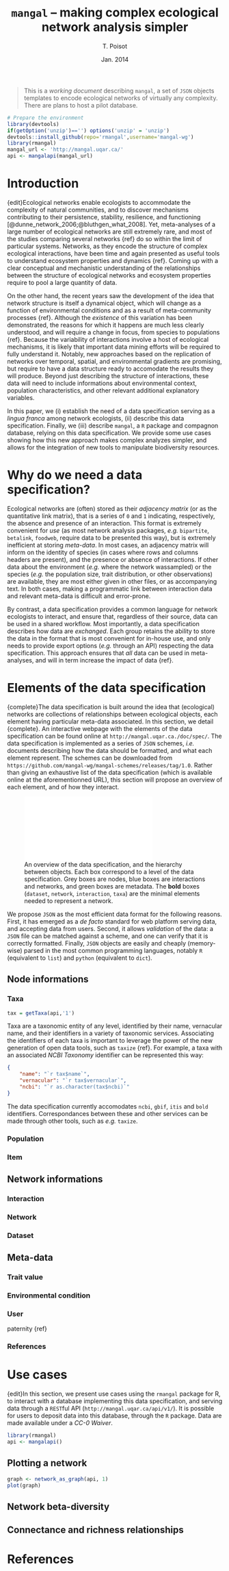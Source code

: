 % `mangal` -- making complex ecological network analysis simpler
% T. Poisot
% Jan. 2014

> This is a *working document* describing `mangal`, a set of `JSON` objects templates to encode ecological networks of virtually any complexity. There are plans to host a pilot database.

```r
# Prepare the environment
library(devtools)
if(getOption('unzip')=='') options('unzip' = 'unzip')
devtools::install_github(repo='rmangal',username='mangal-wg')
library(rmangal)
mangal_url <- 'http://mangal.uqar.ca/'
api <- mangalapi(mangal_url)
```


# Introduction

{edit}Ecological networks enable ecologists to accommodate the complexity
of natural communities, and to discover mechanisms contributing
to their persistence, stability, resilience, and functioning
[@dunne_network_2006;@bluthgen_what_2008]. Yet, meta-analyses of a
large number of ecological networks are still extremely rare, and most
of the studies comparing several networks {ref} do so within the limit
of particular systems. Networks, as they encode the structure of complex
ecological interactions, have been time and again presented as useful tools
to understand ecosystem properties and dynamics {ref}.  Coming up with a
clear conceptual and mechanistic understanding of the relationships between
the structure of ecological networks and ecosystem properties require to
pool a large quantity of data.

On the other hand, the recent years saw the development of the idea that
network structure is itself a dynamical object, which will change as a function
of environmental conditions and as a result of meta-community processes
{ref}.  Although the *existence* of this variation has been demonstrated,
the reasons for which it happens are much less clearly understood, and
will require a change in focus, from species to populations {ref}. Because
the variability of interactions involve a host of ecological mechanisms,
it is likely that important data mining efforts will be required to fully
understand it. Notably, new approaches based on the replication of networks
over temporal, spatial, and environmental gradients are promising, but require
to have a data structure ready to accomodate the results they will produce.
Beyond just describing the structure of interactions, these data will need to
include informations about environmental context, population characteristics,
and other relevant additional explanatory variables.

In this paper, we (i) establish the need of a data specification serving
as a *lingua franca* among network ecologists, (ii) describe this data
specification. Finally, we (iii) describe `mangal`, a `R` package and
compagnon database, relying on this data specification. We provide some
use cases showing how this new approach makes complex analyzes simpler, and
allows for the integration of new tools to manipulate biodiversity resources.

# Why do we need a data specification?

Ecological networks are (often) stored as their *adjacency matrix* (or as
the quantitative link matrix), that is a series of `0` and `1` indicating,
respectively, the absence and presence of an interaction. This format is
extremely convenient for *use* (as most network analysis packages, *e.g.*
`bipartite`, `betalink`, `foodweb`, require data to be presented this way),
but is extremely inefficient at storing *meta-data*. In most cases, an
adjacency matrix will inform on the identity of species (in cases where
rows and columns headers are present), and the presence or absence of
interactions. If other data about the environment (*e.g.* where the network
wassampled) or the species (*e.g.* the population size, trait distribution,
or other observations) are available, they are most either given in other
files, or as accompanying text. In both cases, making a programmatic link
between interaction data and relevant meta-data is difficult and error-prone.

By contrast, a data specification provides a common language for network
ecologists to interact, and ensure that, regardless of their source, data
can be used in a shared workflow. Most importantly, a data specification
describes how data are *exchanged*. Each group retains the ability to store
the data in the format that is most convenient for in-house use, and only
needs to provide export options (*e.g.* through an API) respecting the
data specification. This approach ensures that *all* data can be used in
meta-analyses, and will in term increase the impact of data {ref}.

# Elements of the data specification

{complete}The data specification is built around the idea that (ecological)
networks are collections of relationships between ecological objects,
each element having particular meta-data associated. In this section,
we detail {complete}. An interactive webpage with the elements of the data
specification can be found online at `http://mangal.uqar.ca./doc/spec/`. The
data specification is implemented as a series of `JSON` schemes,
*i.e.* documents describing how the data should be formatted,
and what each element represent. The schemes can be downloaded from
`https://github.com/mangal-wg/mangal-schemes/releases/tag/1.0`. Rather than
giving an exhaustive list of the data specification (which is available
online at the aforementionned URL), this section will propose an overview
of each element, and of how they interact.

![An overview of the data specification, and the hierarchy between objects. Each box correspond to a level of the data specification. Grey boxes are nodes, blue boxes are interactions and networks, and green boxes are metadata. The **bold** boxes (`dataset`, `network`, `interaction`, `taxa`) are the minimal elements needed to represent a network.](figure-dataspec.pdf)

We propose `JSON` as the most efficient data format for the following
reasons. First, it has emerged as a *de facto* standard for web platform
serving data, and accepting data from users. Second, it allows *validation*
of the data: a `JSON` file can be matched against a scheme, and one can verify
that it is correctly formatted. Finally, `JSON` objects are easily and cheaply
(memory-wise) parsed in the most common programming languages, notably `R`
(equivalent to `list`) and `python` (equivalent to `dict`).

## Node informations

### Taxa

```r
tax = getTaxa(api,'1')
```

Taxa are a taxonomic entity of any level, identified by their name, vernacular
name, and their identifiers in a variety of taxonomic services. Associating
the identifiers of each taxa is important to leverage the power of the new
generation of open data tools, such as `taxize` {ref}. For example, a taxa
with an associated *NCBI Taxonomy* identifier can be represented this way:

```json
{
	"name": "`r tax$name`",
	"vernacular": "`r tax$vernacular`",
	"ncbi": "`r as.character(tax$ncbi)`"
}
```

The data specification currently accomodates `ncbi`, `gbif`, `itis` and
`bold` identifiers. Correspondances between these and other services can be
made through other tools, such as *e.g.* `taxize`.

### Population

### Item

## Network informations

### Interaction

### Network

### Dataset

## Meta-data

### Trait value

### Environmental condition

### User

paternity {ref}

### References

# Use cases

{edit}In this section, we present use cases using the `rmangal` package for
R, to interact with a database implementing this data specification, and
serving data through a `REST`ful API (`http://mangal.uqar.ca/api/v1/`). It
is possible for users to deposit data into this database, through the `R`
package. Data are made available under a *CC-0 Waiver*.

```r
library(rmangal)
api <- mangalapi()
```

## Plotting a network

```r
graph <- network_as_graph(api, 1)
plot(graph)
```

## Network beta-diversity

## Connectance and richness relationships

# References
